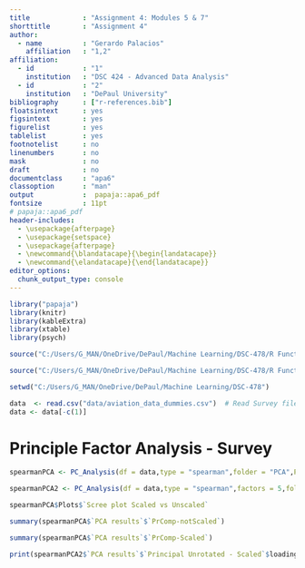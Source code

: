 ```yaml
---
title             : "Assignment 4: Modules 5 & 7"
shorttitle        : "Assignment 4"
author: 
  - name          : "Gerardo Palacios"
    affiliation   : "1,2"
affiliation:
  - id            : "1"
    institution   : "DSC 424 - Advanced Data Analysis"
  - id            : "2"
    institution   : "DePaul University"
bibliography      : ["r-references.bib"]
floatsintext      : yes
figsintext        : yes
figurelist        : yes
tablelist         : yes
footnotelist      : no
linenumbers       : no
mask              : no
draft             : no
documentclass     : "apa6"
classoption       : "man"
output            :  papaja::apa6_pdf
fontsize          : 11pt
# papaja::apa6_pdf
header-includes:
  - \usepackage{afterpage}
  - \usepackage{setspace}
  - \usepackage{afterpage}
  - \newcommand{\blandatacape}{\begin{landatacape}}
  - \newcommand{\elandatacape}{\end{landatacape}}
editor_options: 
  chunk_output_type: console
---
```

\singlespacing
```r
library("papaja")
library(knitr)
library(kableExtra)
library(xtable)
library(psych)

source("C:/Users/G_MAN/OneDrive/DePaul/Machine Learning/DSC-478/R Functions/SummaryFunctions.R")

source("C:/Users/G_MAN/OneDrive/DePaul/Machine Learning/DSC-478/R Functions/Confusion.R")

setwd("C:/Users/G_MAN/OneDrive/DePaul/Machine Learning/DSC-478")

```

```r
data  <- read.csv("data/aviation_data_dummies.csv")  # Read Survey file 
data <- data[-c(1)]
```


# Principle Factor Analysis - Survey



```r

spearmanPCA <- PC_Analysis(df = data,type = "spearman",folder = "PCA",PCAName = "spearman_AllFactors")

spearmanPCA2 <- PC_Analysis(df = data,type = "spearman",factors = 5,folder = "PCA",PCAName = "spearman_5Factors")

```


```r
spearmanPCA$Plots$`Scree plot Scaled vs Unscaled`
```


```r
summary(spearmanPCA$`PCA results`$`PrComp-notScaled`)
```

```r
summary(spearmanPCA$`PCA results`$`PrComp-Scaled`)
```

```r
print(spearmanPCA2$`PCA results`$`Principal Unrotated - Scaled`$loadings,cutoff=.4,sort=T)
```

